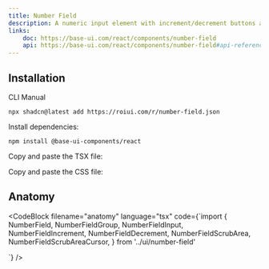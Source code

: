 ```yaml
---
title: Number Field
description: A numeric input element with increment/decrement buttons and a scrub area.
links:
    doc: https://base-ui.com/react/components/number-field
    api: https://base-ui.com/react/components/number-field#api-reference
---
```


<ComponentPreview name="number-field-demo" />

## Installation

<InstallationTabs>

<InstallationTabsList>
    <InstallationTabsTrigger value="cli">CLI</InstallationTabsTrigger>
    <InstallationTabsTrigger value="manual">Manual</InstallationTabsTrigger>
</InstallationTabsList>

<InstallationTabsContent value="cli">

```package-install
npx shadcn@latest add https://roiui.com/r/number-field.json
```

</InstallationTabsContent>

<InstallationTabsContent value="manual">

Install dependencies:

```package-install
npm install @base-ui-components/react
```

Copy and paste the TSX file:

<ComponentSource
    src="registry/brook/ui/number-field/number-field.tsx"
    title="components/ui/number-field.tsx"
    collapsible={true}
/>

Copy and paste the CSS file:

<ComponentSource
    src="registry/brook/ui/number-field/number-field.module.css"
    title="components/ui/number-field.module.css"
    language="css"
    collapsible={true}
/>

</InstallationTabsContent>

</InstallationTabs>

## Anatomy

<CodeBlock
filename="anatomy"
  language="tsx"
  code={`import {
  NumberField,
  NumberFieldGroup,
  NumberFieldInput,
  NumberFieldIncrement,
  NumberFieldDecrement,
  NumberFieldScrubArea,
  NumberFieldScrubAreaCursor,
} from '../ui/number-field'

<NumberField>
    <NumberFieldScrubArea>
        <NumberFieldScrubAreaCursor />
    </NumberFieldScrubArea>
    <NumberFieldGroup>
        <NumberFieldDecrement />
        <NumberFieldInput />
        <NumberFieldIncrement />
    </NumberFieldGroup>
</NumberField>
`} />
